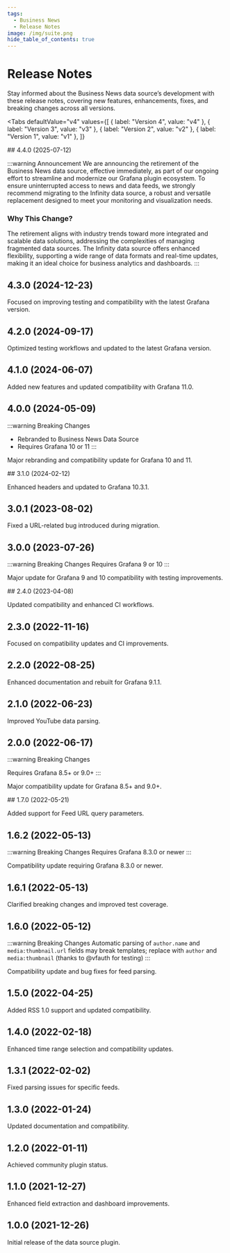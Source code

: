 ```yaml
---
tags:
  - Business News
  - Release Notes
image: /img/suite.png
hide_table_of_contents: true
---
```



# Release Notes

Stay informed about the Business News data source’s development with these release notes, covering new features, enhancements, fixes, and breaking changes across all versions.

<Tabs
  defaultValue="v4"
  values={[
    { label: "Version 4", value: "v4" },
    { label: "Version 3", value: "v3" },
    { label: "Version 2", value: "v2" },
    { label: "Version 1", value: "v1" },
  ]}
>
  <TabItem value="v4">
## 4.4.0 (2025-07-12)

:::warning Announcement
We are announcing the retirement of the Business News data source, effective immediately, as part of our ongoing effort to streamline and modernize our Grafana plugin ecosystem. To ensure uninterrupted access to news and data feeds, we strongly recommend migrating to the Infinity data source, a robust and versatile replacement designed to meet your monitoring and visualization needs.

### Why This Change?

The retirement aligns with industry trends toward more integrated and scalable data solutions, addressing the complexities of managing fragmented data sources. The Infinity data source offers enhanced flexibility, supporting a wide range of data formats and real-time updates, making it an ideal choice for business analytics and dashboards.
:::

## 4.3.0 (2024-12-23)

Focused on improving testing and compatibility with the latest Grafana version.

## 4.2.0 (2024-09-17)

Optimized testing workflows and updated to the latest Grafana version.

## 4.1.0 (2024-06-07)

Added new features and updated compatibility with Grafana 11.0.

## 4.0.0 (2024-05-09)

:::warning Breaking Changes

- Rebranded to Business News Data Source
- Requires Grafana 10 or 11
  :::

Major rebranding and compatibility update for Grafana 10 and 11.

  </TabItem>
  <TabItem value="v3">
## 3.1.0 (2024-02-12)

Enhanced headers and updated to Grafana 10.3.1.

## 3.0.1 (2023-08-02)

Fixed a URL-related bug introduced during migration.

## 3.0.0 (2023-07-26)

:::warning Breaking Changes
Requires Grafana 9 or 10
:::

Major update for Grafana 9 and 10 compatibility with testing improvements.

  </TabItem>
  <TabItem value="v2">
## 2.4.0 (2023-04-08)

Updated compatibility and enhanced CI workflows.

<BlogPost id="rss-datasource-2.4.0-20230408" />

## 2.3.0 (2022-11-16)

Focused on compatibility updates and CI improvements.

## 2.2.0 (2022-08-25)

Enhanced documentation and rebuilt for Grafana 9.1.1.

## 2.1.0 (2022-06-23)

Improved YouTube data parsing.

## 2.0.0 (2022-06-17)

:::warning Breaking Changes

Requires Grafana 8.5+ or 9.0+
:::

Major compatibility update for Grafana 8.5+ and 9.0+.

  </TabItem>
  <TabItem value="v1">
## 1.7.0 (2022-05-21)

Added support for Feed URL query parameters.

## 1.6.2 (2022-05-13)

:::warning Breaking Changes
Requires Grafana 8.3.0 or newer
:::

Compatibility update requiring Grafana 8.3.0 or newer.

## 1.6.1 (2022-05-13)

Clarified breaking changes and improved test coverage.

## 1.6.0 (2022-05-12)

:::warning Breaking Changes
Automatic parsing of `author.name` and `media:thumbnail.url` fields may break templates; replace with `author` and `media:thumbnail` (thanks to @vfauth for testing)
:::

Compatibility update and bug fixes for feed parsing.

## 1.5.0 (2022-04-25)

Added RSS 1.0 support and updated compatibility.

## 1.4.0 (2022-02-18)

Enhanced time range selection and compatibility updates.

## 1.3.1 (2022-02-02)

Fixed parsing issues for specific feeds.

## 1.3.0 (2022-01-24)

Updated documentation and compatibility.

## 1.2.0 (2022-01-11)

Achieved community plugin status.

## 1.1.0 (2021-12-27)

Enhanced field extraction and dashboard improvements.

## 1.0.0 (2021-12-26)

Initial release of the data source plugin.

  </TabItem>
</Tabs>
